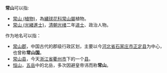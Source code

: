 '''常山'''可以指:
* [[常山_(植物)|常山 (植物)]]，為[[繡球花科|繡球花科]][[常山屬|常山屬]]植物。
* [[常山_(光緒進士)|常山 (光緒進士)]]，[[清朝|清朝]][[光绪|光绪]]二年[[进士|进士]]、政治人物。

作为地名可以指：
* [[常山郡|常山郡]]，中国古代的郡级行政区划，主要以今[[河北省|河北省]][[石家庄市|石家庄市]][[正定县|正定县]]为中心，也曾称'''常山国'''。
* [[常山县|常山县]]，今天[[浙江省|浙江省]][[衢州市|衢州市]]下的一个[[县|县]]。
* [[恒山|恒山]]，[[五岳|五岳]]中的北岳，多次因避皇帝讳而称'''常山'''。

{{消歧义|C|Cat=二字地名消歧义}}